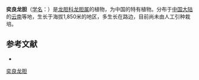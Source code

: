 {{Speciesbox
| name = 奕良龙胆
| status = 
| status_system = 
| image =
| genus = Gentiana
| species = yiliangensis
| authority = T. N. Ho
}}

'''奕良龙胆'''（[[学名|学名]]：{{lang|la|''Gentiana yiliangensis''}}）是[[龙胆科|龙胆科]][[龙胆属|龙胆属]]的植物，为中国的特有植物。分布于[[中国大陆|中国大陆]]的[[云南|云南]]等地，生长于海拔1,850米的地区，多生长在路边，目前尚未由人工引种栽培。

== 参考文献 ==
<div class="references-small">
* {{cite web| url =http://www.bioinfo.cn/db05/KmzwSpecies.php?action=view&id=8186| title =奕良龙胆| work =《中国高等植物数据库全库》| publisher =中国科学院微生物研究所| author =昆明植物研究所| accessdate =2009-02-24| deadurl =yes| archiveurl =https://web.archive.org/web/20160305042426/http://www.bioinfo.cn/db05/KmzwSpecies.php?action=view&id=8186| archivedate =2016-03-05}}
</div>
{{Taxonbar|from=Q10942433}}

[[Category:龙胆属|奕良龙胆]]


{{植物小作品}}